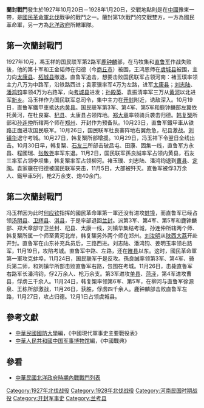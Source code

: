 {{Infobox Military Conflict|
campaign=|
image=|
caption=|
conflict=蘭封戰鬥|
date=1927年10月20日－1928年1月20日|
place=[[中國|中國]]豫東|
result=馮玉祥鑒於北洋政府所轄部隊鐵甲車之鋒利，於蘭封接觸後退杞縣，再於11月1日攻下蘭封並持續防守該據點|
combatant1=[[國民革命軍|國民革命軍]]三軍、四軍|
combatant2=直軍| 
commander1=[[孫良誠|孫良誠]]、[[馬鴻逵|馬鴻逵]]|
commander2=[[褚玉璞|褚玉璞]]、[[程國瑞|程國瑞]]|
strength1=|
strength2=|
casualties1=|
casualties2=|
}}
'''蘭封戰鬥'''發生於1927年10月20日－1928年1月20日，交戰地點則是在[[中國|中國]]豫東一帶，是[[國民革命軍北伐|國民革命軍北伐]]戰爭的戰鬥之一。蘭封第1次戰鬥的交戰雙方，一方為國民革命軍，另一方為[[北洋政府|北洋政府]]所轄軍隊。
==第一次蘭封戰鬥==
1927年10月，馮玉祥的国民联军第2路军[[鹿钟麟|鹿钟麟]]部，在马牧集和[[直鲁军|直鲁军]]作战失败後，他的第十军和王金韬师在归德（今[[商丘市|商丘市]]）被围，王鸿恩师在[[虞城县|虞城县]]被围，主力向[[太康县|太康县]]、[[柘城县|柘城县]]撤退。直鲁军追击，想要击败国民联军占领河南：褚玉璞率领主力八万为中路军，沿铁路西进；袁家骥率军4万为左路，进军[[太康县|太康县]]；[[刘志陆|刘志陆]]、[[潘鸿钧|潘鸿钧]]率领4万为右路军，向[[考城县|考城县]]进发；[[孙殿英|孙殿英]]、袁振清率军三万从[[黄河|黄河]]以北进军[[新乡|新乡]]。冯玉祥作为国民联军总司令，集中主力在[[开封|开封]]附近，诱敌深入。10月19日，直鲁军鐵甲車抵达[[内黄县|内黄县]]。国民联军第3军、第4军、第5军和鹿钟麟部左翼依托黄河，在杜良寨、[[杞县|杞县]]、太康县占领阵地。[[郑大章|郑大章]]率领骑兵袭击归德。[[韩复榘|韩复榘]]所部和[[孙连仲|孙连仲]]所辖两个师在[[郑州|郑州]]、开封作为预备队。10月23日，直鲁军鐵甲車从铁路正面进攻国民联军。10月26日，国民联军杜良寨阵地右翼危急，杞县激战。[[刘镇华|刘镇华]]退守考城。10月27日，韩复榘所部增援。10月29日，冯玉祥下令翌日全线出击。10月30日早，韩复榘、[[石友三|石友三]]所部击破吕屯、田康、固集一线，直鲁军方永昌、程國瑞、[[张敬尧|张敬尧]]率军东退。11月2日，国民联军孫良誠率军占领内黄县，石友三率军占领李坝集，韩复榘率军占领柳河。褚玉璞、刘志陆、潘鸿钧退到[[曹县|曹县]]、[[定陶|定陶]]。袁家骥在归德被国民联军夹击，11月5日，大部被歼灭。直鲁军被俘3万余人、鐵甲車5列，枪2万余支、炮40余门。
==第二次蘭封戰鬥==
冯玉祥因为此时[[何应钦|何应钦]]指挥的國民革命軍第一軍还没有进攻[[蚌埠|蚌埠]]，而直鲁军已经占领[[汤阴县|汤阴县]]、[[卫辉县|卫辉县]]、[[淇县|淇县]]，于是率部退回[[兰封|兰封]]。派第3军、第4军、第5军和鹿钟麟部、郑大章部守卫兰封、杞县、太康一线，刘镇华集结考城，孙连仲所辖两个师、韩复榘所属一个师至黄河北岸，韩复榘另外两个师在郑州。[[刘汝明|刘汝明]]从[[陕西|陕西]][[大荔|大荔]]开赴开封。直鲁军在山东补充兵员后，三路西进。刘志陆、潘鸿钧、姜明玉率领右路军，11月19日，攻陷考城。直鲁军中路、左路，还在[[睢县|睢县]]以东。这时，國民革命軍第一軍攻克蚌埠，11月24日，国民联军于是反攻。孫良誠率领第3军、第4军、骑兵第二师，和刘镇华所部击败直鲁军右路，包围在考城。11月26日，击毙直鲁军右路军长潘鸿钧，俘2万余人、枪万余支。第3军进攻[[单县|单县]]、[[菏泽|菏泽]]，第4军进攻曹县，俘虏三千余人。11月24日，韩复榘率领第6军、第5军，在柳河与直鲁军徐源泉、王栋所部激战，11月26日，获胜，俘虏四千余人。鹿钟麟部击败直鲁军左路，11月27日，攻占归德。12月1日占领虞城县。

==參考文獻==
*[[中華民國|中華民國]][[國防大學_(臺灣)|國防大學]]編，《中國現代軍事史主要戰役表》
*[[中華人民共和國|中華人民共和國]][[中国军事博物馆|中国军事博物馆]]編，《中國戰典》
==參看==
*[[中華民國北洋政府時期內戰戰鬥列表|中華民國北洋政府時期內戰戰鬥列表]]

[[Category:1927年北伐战役|Category:1927年北伐战役]]
[[Category:1928年北伐战役|Category:1928年北伐战役]]
[[Category:河南民国时期战役|Category:河南民国时期战役]]
[[Category:开封军事史|Category:开封军事史]]
[[Category:兰考县|Category:兰考县]]
